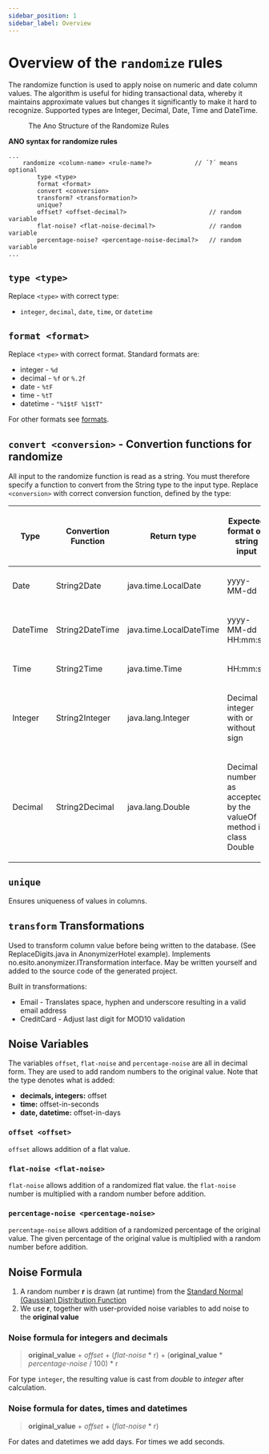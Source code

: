 ```yaml
---
sidebar_position: 1
sidebar_label: Overview
---
```


# Overview of the `randomize` rules

The randomize function is used to apply noise on numeric and date column values. The algorithm is useful for hiding transactional data, whereby it maintains approximate values but changes it significantly to make it hard to recognize. Supported types are Integer, Decimal, Date, Time and DateTime.

<figure>
  <img src="/img/docs/ano-syntax/randomize.png" alt="" />
  <figcaption> The Ano Structure of the Randomize Rules </figcaption>
</figure>

**ANO syntax for randomize rules**

```ano
...
    randomize <column-name> <rule-name?>            // ´?´ means optional
        type <type>
        format <format>
        convert <conversion>
        transform? <transformation?>
        unique?
        offset? <offset-decimal?>                       // random variable
        flat-noise? <flat-noise-decimal?>               // random variable
        percentage-noise? <percentage-noise-decimal?>   // random variable
...
```

## `type <type>`

Replace `<type>` with correct type:

- `integer`, `decimal`, `date`, `time`, or `datetime`

## `format <format>`

Replace `<type>` with correct format. Standard formats are:

- integer - `%d`
- decimal - `%f` or `%.2f`
- date - `%tF`
- time - `%tT`
- datetime - `"%1$tF %1$tT"`

For other formats see [formats](../format).

## `convert <conversion>` - Convertion functions for randomize

All input to the randomize function is read as a string.
You must therefore specify a function to convert from the String type to the input type.
Replace `<conversion>` with correct conversion function, defined by the type:

<table width="100%" >
<thead>
<tr>
<th>

Type

</th>
<th>

Convertion Function

</th>
<th>

Return type

</th>
<th >

Expected format on string input

</th>
</tr>
</thead>
<tbody>
<tr>
<td>

Date

</td>
<td>

String2Date

</td>
<td>

java.time.LocalDate

</td>
<td>

yyyy-MM-dd

</td>
</tr>
<tr>
<td>

DateTime

</td>
<td>

String2DateTime

</td>
<td>

java.time.LocalDateTime

</td>
<td>

yyyy-MM-dd HH:mm:ss

</td>
</tr>
<tr>
<td>

Time

</td>
<td>

String2Time

</td>
<td>

java.time.Time

</td>
<td>

HH:mm:ss

</td>
</tr>
<tr>
<td>

Integer

</td>
<td>

String2Integer

</td>
<td>

java.lang.Integer

</td>
<td>

Decimal integer with or without sign

</td>
</tr>
<tr>
<td>

Decimal

</td>
<td>

String2Decimal

</td>
<td>

java.lang.Double

</td>
<td>

Decimal number as accepted by the valueOf method in class Double

</td>
</tr>
</tbody>
</table>

## `unique`

Ensures uniqueness of values in columns.

## `transform` Transformations

Used to transform column value before being written to the database. (See ReplaceDigits.java in AnonymizerHotel example). Implements no.esito.anonymizer.ITransformation interface. May be written yourself and added to the source code of the generated project.

Built in transformations:

- Email - Translates space, hyphen and underscore resulting in a valid email address
- CreditCard - Adjust last digit for MOD10 validation

## Noise Variables

The variables `offset`, `flat-noise` and `percentage-noise` are all in decimal form.
They are used to add random numbers to the original value.
Note that the type denotes what is added:

- **decimals, integers:** offset
- **time:** offset-in-seconds
- **date, datetime:** offset-in-days

### `offset <offset>`

`offset` allows addition of a flat value.

### `flat-noise <flat-noise>`

`flat-noise` allows addition of a randomized flat value. the `flat-noise` number is multiplied with a random number before addition.

### `percentage-noise <percentage-noise>`

`percentage-noise` allows addition of a randomized percentage of the original value. The given percentage of the original value is multiplied with a random number before addition.

## Noise Formula

1. A random number **r** is drawn (at runtime) from the [Standard Normal (Gaussian) Distribution Function](https://en.wikipedia.org/wiki/Normal_distribution)
2. We use **r**, together with user-provided noise variables to add noise to the **original value**

### Noise formula for integers and decimals

> **original_value** + _offset_ + (_flat-noise_ \* r) + (**original_value** \* _percentage-noise_ / 100) \* r

For type `integer`, the resulting value is cast from _double_ to _integer_ after calculation.

### Noise formula for dates, times and datetimes

> **original_value** + _offset_ + (_flat-noise_ \* r)

For dates and datetimes we add days. For times we add seconds.
